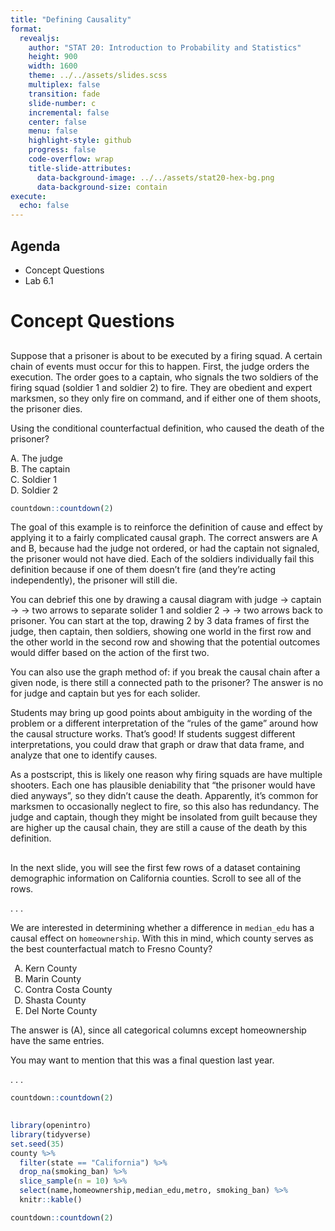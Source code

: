 ```yaml
---
title: "Defining Causality"
format:
  revealjs:
    author: "STAT 20: Introduction to Probability and Statistics"
    height: 900
    width: 1600
    theme: ../../assets/slides.scss
    multiplex: false
    transition: fade
    slide-number: c
    incremental: false
    center: false
    menu: false
    highlight-style: github
    progress: false
    code-overflow: wrap
    title-slide-attributes:
      data-background-image: ../../assets/stat20-hex-bg.png
      data-background-size: contain
execute: 
  echo: false
---
```


## Agenda

-  Concept Questions
-  Lab 6.1

# Concept Questions

##

Suppose that a prisoner is about to be executed by a firing squad. A certain chain of events must occur for this to happen. First, the judge orders the execution. The order goes to a captain, who signals the two soldiers of the firing squad (soldier 1 and soldier 2) to fire. They are obedient and expert marksmen, so they only fire on command, and if either one of them shoots, the prisoner dies.

::: poll
Using the conditional counterfactual definition, who caused the death of the prisoner?

A. The judge  
B. The captain  
C. Soldier 1  
D. Soldier 2
:::

```r
countdown::countdown(2)
```

:::notes
The goal of this example is to reinforce the definition of cause and effect by applying it to a fairly complicated causal graph. The correct answers are A and B, because had the judge not ordered, or had the captain not signaled, the prisoner would not have died. Each of the soldiers individually fail this definition because if one of them doesn't fire (and they're acting independently), the prisoner will still die.

You can debrief this one by drawing a causal diagram with judge -> captain -> -> two arrows to separate solider 1 and soldier 2 -> -> two arrows back to prisoner. You can start at the top, drawing 2 by 3 data frames of first the judge, then captain, then soldiers, showing one world in the first row and the other world in the second row and showing that the potential outcomes would differ based on the action of the first two.

You can also use the graph method of: if you break the causal chain after a given node, is there still a connected path to the prisoner? The answer is no for judge and captain but yes for each solider.

Students may bring up good points about ambiguity in the wording of the problem or a different interpretation of the "rules of the game" around how the causal structure works. That's good! If students suggest different interpretations, you could draw that graph or draw that data frame, and analyze that one to identify causes.

As a postscript, this is likely one reason why firing squads are have multiple shooters. Each one has plausible deniability that "the prisoner would have died anyways", so they didn't cause the death. Apparently, it's common for marksmen to occasionally neglect to fire, so this also has redundancy. The judge and captain, though they might be insolated from guilt because they are higher up the causal chain, they are still a cause of the death by this definition.
:::

## 

In the next slide, you will see the first few rows of a dataset containing demographic information on California counties. Scroll to see all of the rows.

. . .

:::poll
We are interested in determining whether a difference in `median_edu` has a causal effect on `homeownership`. With this in mind, which county serves as the best counterfactual match to Fresno County?

(A) Kern County
(B) Marin County
(C) Contra Costa County 
(D) Shasta County
(E) Del Norte County
:::

:::notes

The answer is (A), since all categorical columns except homeownership have the same entries. 

You may want to mention that this was a final question last year. 
:::


. . . 

```r
countdown::countdown(2)
```

## {.scrollable}

```r
library(openintro)
library(tidyverse)
set.seed(35)
county %>%
  filter(state == "California") %>%
  drop_na(smoking_ban) %>%
  slice_sample(n = 10) %>%
  select(name,homeownership,median_edu,metro, smoking_ban) %>%
  knitr::kable()
```

```r
countdown::countdown(2)
```
